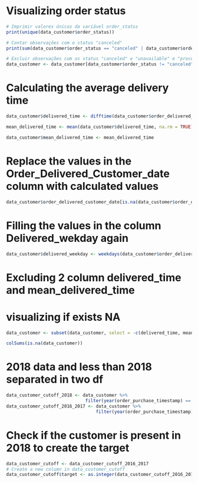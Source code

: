 
# Visualizing order status
```r
# Imprimir valores únicos da variável order_status
print(unique(data_customer$order_status))

# Contar observações com o status "canceled"
print(sum(data_customer$order_status == "canceled" | data_customer$order_status == "unavailable"))

# Excluir observações com os status "canceled" e "unavailable" e "processing"
data_customer <- data_customer[data_customer$order_status != "canceled" & data_customer$order_status != "unavailable" & data_customer$order_status != "processing", ]
```

# Calculating the average delivery time
```r
data_customer$delivered_time <- difftime(data_customer$order_delivered_customer_date, data_customer$order_purchase_timestamp, units = "days")

mean_delivered_time <- mean(data_customer$delivered_time, na.rm = TRUE)

data_customer$mean_delivered_time <- mean_delivered_time
```

# Replace the values in the Order_Delivered_Customer_date column with calculated values
```r
data_customer$order_delivered_customer_date[is.na(data_customer$order_delivered_customer_date)] <- data_customer$order_purchase_timestamp[is.na(data_customer$order_delivered_customer_date)] + mean_delivered_time
```

# Filling the values in the column Delivered_wekday again
```r
data_customer$delivered_weekday <- weekdays(data_customer$order_delivered_customer_date)
```

# Excluding 2 column delivered_time and mean_delivered_time
# visualizing if exists NA
```r
data_customer <- subset(data_customer, select = -c(delivered_time, mean_delivered_time))

colSums(is.na(data_customer))
```

# 2018 data and less than 2018 separated in two df
```r
data_customer_cutoff_2018 <- data_customer %>%
                              filter(year(order_purchase_timestamp) == 2018)
data_customer_cutoff_2016_2017 <- data_customer %>%
                                  filter(year(order_purchase_timestamp) < 2018)
```

# Check if the customer is present in 2018 to create the target 
```r
data_customer_cutoff <- data_customer_cutoff_2016_2017
# Create a new column in data_customer_cutoff
data_customer_cutoff$target <- as.integer(data_customer_cutoff_2016_2017$customer_unique_id %in% data_customer_cutoff_2018$customer_unique_id)
```





